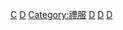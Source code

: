 {{Catmore|着装守则}}
{{Commons category|Dress codes}}

[[Category:服裝爭議|C]]
[[Category:越軌與社會控制|D]]
[[Category:禮服|Category:禮服]]
[[Category:非言語交際|D]]
[[Category:工作服|D]]
[[Category:禮儀|D]]